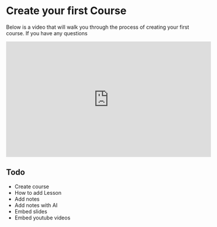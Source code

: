 # Create your first Course

Below is a video that will walk you through the process of creating your first course. If you have any questions

<iframe
	width='560'
	height='315'
	src='https://www.youtube.com/embed/ztiZ6vo2gg0?si=v_UUL1YUPyDQ4_pp'
	title='YouTube video player'
	frameborder='0'
	allow='accelerometer; autoplay; clipboard-write; encrypted-media; gyroscope; picture-in-picture; web-share'
	allowfullscreen></iframe>

## Todo

- Create course
- How to add Lesson
- Add notes
- Add notes with AI
- Embed slides
- Embed youtube videos
